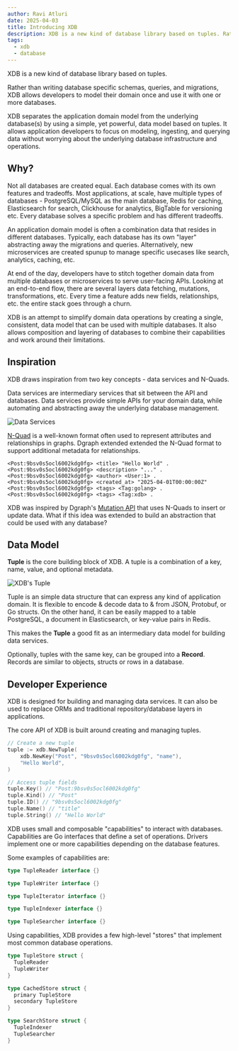 ```yaml
---
author: Ravi Atluri
date: 2025-04-03
title: Introducing XDB
description: XDB is a new kind of database library based on tuples. Rather than writing database specific schemas, queries, and migrations, XDB allows developers to model their domain once and use it with one or more databases.
tags:
  - xdb
  - database
---
```


XDB is a new kind of database library based on tuples.

Rather than writing database specific schemas, queries, and migrations, XDB allows developers to model their domain once and use it with one or more databases.

XDB separates the application domain model from the underlying database(s) by using a simple, yet powerful, data model based on tuples. It allows application developers to focus on modeling, ingesting, and querying data without worrying about the underlying database infrastructure and operations.

## Why?

Not all databases are created equal. Each database comes with its own features and tradeoffs. Most applications, at scale, have multiple types of databases - PostgreSQL/MySQL as the main database, Redis for caching, Elasticsearch for search, Clickhouse for analytics, BigTable for versioning etc. Every database solves a specific problem and has different tradeoffs.

An application domain model is often a combination data that resides in different databases. Typically, each database has its own "layer" abstracting away the migrations and queries. Alternatively, new microservices are created spunup to manage specific usecases like search, analytics, caching, etc.

At end of the day, developers have to stitch together domain data from multiple databases or microservices to serve user-facing APIs. Looking at an end-to-end flow, there are several layers data fetching, mutations, transformations, etc. Every time a feature adds new fields, relationships, etc. the entire stack goes through a churn.

XDB is an attempt to simplify domain data operations by creating a single, consistent, data model that can be used with multiple databases. It also allows composition and layering of databases to combine their capabilities and work around their limitations.

## Inspiration

XDB draws inspiration from two key concepts - data services and N-Quads.

Data services are intermediary services that sit between the API and databases. Data services provide simple APIs for your domain data, while automating and abstracting away the underlying database management.

<Image
  src="/images/introducing-xdb/data-services.png"
  alt="Data Services"
/>

[N-Quad](https://www.w3.org/TR/n-quads/) is a well-known format often used to represent attributes and relationships in graphs. Dgraph extended extended the N-Quad format to support additional metadata for relationships.

```
<Post:9bsv0s5ocl6002kdg0fg> <title> "Hello World" .
<Post:9bsv0s5ocl6002kdg0fg> <description> "..." .
<Post:9bsv0s5ocl6002kdg0fg> <author> <User:1> .
<Post:9bsv0s5ocl6002kdg0fg> <created_at> "2025-04-01T00:00:00Z"
<Post:9bsv0s5ocl6002kdg0fg> <tags> <Tag:golang> .
<Post:9bsv0s5ocl6002kdg0fg> <tags> <Tag:xdb> .
```

XDB was inspired by Dgraph's [Mutation API](https://github.com/hypermodeinc/dgo/blob/8fd6df819e01c401e89f57601fba40e5631a27de/protos/api.proto#L68) that uses N-Quads to insert or update data. What if this idea was extended to build an abstraction that could be used with any database?

## Data Model

**Tuple** is the core building block of XDB. A tuple is a combination of a key, name, value, and optional metadata.

<Image
  src="/images/introducing-xdb/tuple.png"
  alt="XDB's Tuple"
/>

Tuple is an simple data structure that can express any kind of application domain. It is flexible to encode & decode data to & from JSON, Protobuf, or Go structs. On the other hand, it can be easily mapped to a table PostgreSQL, a document in Elasticsearch, or key-value pairs in Redis.

This makes the **Tuple** a good fit as an intermediary data model for building data services.

Optionally, tuples with the same key, can be grouped into a **Record**. Records are similar to objects, structs or rows in a database.

## Developer Experience

XDB is designed for building and managing data services. It can also be used to replace ORMs and traditional repository/database layers in applications.

The core API of XDB is built around creating and managing tuples.

```go
// Create a new tuple
tuple := xdb.NewTuple(
	xdb.NewKey("Post", "9bsv0s5ocl6002kdg0fg", "name"),
	"Hello World",
)

// Access tuple fields
tuple.Key() // "Post:9bsv0s5ocl6002kdg0fg"
tuple.Kind() // "Post"
tuple.ID() // "9bsv0s5ocl6002kdg0fg"
tuple.Name() // "title"
tuple.String() // "Hello World"
```

XDB uses small and composable "capabilities" to interact with databases. Capabilities are Go interfaces that define a set of operations. Drivers implement one or more capabilities depending on the database features.

Some examples of capabilities are:

```go
type TupleReader interface {}

type TupleWriter interface {}

type TupleIterator interface {}

type TupleIndexer interface {}

type TupleSearcher interface {}
```

Using capabilities, XDB provides a few high-level "stores" that implement most common database operations.

```go
type TupleStore struct {
  TupleReader
  TupleWriter
}

type CachedStore struct {
  primary TupleStore
  secondary TupleStore
}

type SearchStore struct {
  TupleIndexer
  TupleSearcher
}
```
